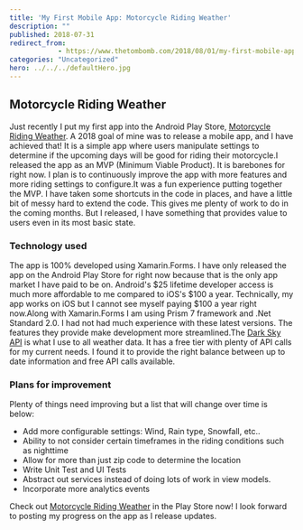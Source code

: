 ```yaml
---
title: 'My First Mobile App: Motorcycle Riding Weather'
description: ""
published: 2018-07-31
redirect_from: 
            - https://www.thetombomb.com/2018/08/01/my-first-mobile-app-motorcycle-riding-weather/
categories: "Uncategorized"
hero: ../../../defaultHero.jpg
---
```

## Motorcycle Riding Weather

Just recently I put my first app into the Android Play Store, [Motorcycle Riding Weather](https://play.google.com/store/apps/details?id=com.thetombomb.motorcycleridingweather). A 2018 goal of mine was to release a mobile app, and I have achieved that! It is a simple app where users manipulate settings to determine if the upcoming days will be good for riding their motorcycle.I released the app as an MVP (Minimum Viable Product). It is barebones for right now. I plan is to continuously improve the app with more features and more riding settings to configure.It was a fun experience putting together the MVP. I have taken some shortcuts in the code in places, and have a little bit of messy hard to extend the code. This gives me plenty of work to do in the coming months. But I released, I have something that provides value to users even in its most basic state.

### Technology used

The app is 100% developed using Xamarin.Forms. I have only released the app on the Android Play Store for right now because that is the only app market I have paid to be on. Android's $25 lifetime developer access is much more affordable to me compared to iOS's $100 a year. Technically, my app works on iOS but I cannot see myself paying \$100 a year right now.Along with Xamarin.Forms I am using Prism 7 framework and .Net Standard 2.0. I had not had much experience with these latest versions. The features they provide make development more streamlined.The [Dark Sky API](https://darksky.net/dev) is what I use to all weather data. It has a free tier with plenty of API calls for my current needs. I found it to provide the right balance between up to date information and free API calls available.

### Plans for improvement

Plenty of things need improving but a list that will change over time is below:

- Add more configurable settings: Wind, Rain type, Snowfall, etc..
- Ability to not consider certain timeframes in the riding conditions such as nighttime
- Allow for more than just zip code to determine the location
- Write Unit Test and UI Tests
- Abstract out services instead of doing lots of work in view models.
- Incorporate more analytics events

Check out [Motorcycle Riding Weather](https://play.google.com/store/apps/details?id=com.thetombomb.motorcycleridingweather) in the Play Store now! I look forward to posting my progress on the app as I release updates.
